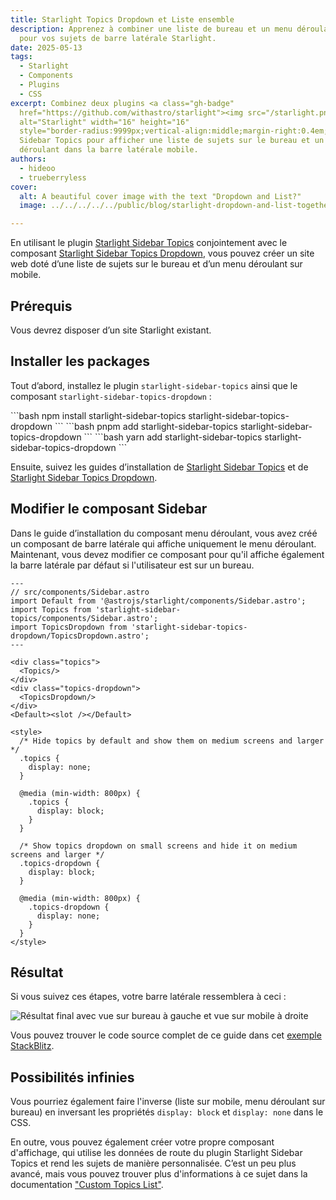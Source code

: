 ```yaml
---
title: Starlight Topics Dropdown et Liste ensemble
description: Apprenez à combiner une liste de bureau et un menu déroulant mobile
  pour vos sujets de barre latérale Starlight.
date: 2025-05-13
tags:
  - Starlight
  - Components
  - Plugins
  - CSS
excerpt: Combinez deux plugins <a class="gh-badge"
  href="https://github.com/withastro/starlight"><img src="/starlight.png"
  alt="Starlight" width="16" height="16"
  style="border-radius:9999px;vertical-align:middle;margin-right:0.4em;">Starlight</a>
  Sidebar Topics pour afficher une liste de sujets sur le bureau et un menu
  déroulant dans la barre latérale mobile.
authors:
  - hideoo
  - trueberryless
cover:
  alt: A beautiful cover image with the text "Dropdown and List?"
  image: ../../../../../public/blog/starlight-dropdown-and-list-together.png

---
```



En utilisant le plugin [Starlight Sidebar Topics](https://github.com/hideoo/starlight-sidebar-topics) conjointement avec le composant [Starlight Sidebar Topics Dropdown](https://github.com/trueberryless-org/starlight-sidebar-topics-dropdown), vous pouvez créer un site web doté d’une liste de sujets sur le bureau et d’un menu déroulant sur mobile.

## Prérequis

Vous devrez disposer d’un site Starlight existant.

## Installer les packages

Tout d’abord, installez le plugin `starlight-sidebar-topics` ainsi que le composant `starlight-sidebar-topics-dropdown` :

<Tabs syncKey="pkg">
  <TabItem label="npm">
    ```bash
    npm install starlight-sidebar-topics starlight-sidebar-topics-dropdown
    ```
  </TabItem>

  <TabItem label="pnpm">
    ```bash
    pnpm add starlight-sidebar-topics starlight-sidebar-topics-dropdown
    ```
  </TabItem>

  <TabItem label="Yarn">
    ```bash
    yarn add starlight-sidebar-topics starlight-sidebar-topics-dropdown
    ```
  </TabItem>
</Tabs>

Ensuite, suivez les guides d’installation de [Starlight Sidebar Topics](https://starlight-sidebar-topics.netlify.app/docs/getting-started/#installation) et de [Starlight Sidebar Topics Dropdown](https://starlight-sidebar-topics-dropdown.trueberryless.org/docs/getting-started/#installation).

## Modifier le composant Sidebar

Dans le guide d’installation du composant menu déroulant, vous avez créé un composant de barre latérale qui affiche uniquement le menu déroulant. Maintenant, vous devez modifier ce composant pour qu'il affiche également la barre latérale par défaut si l'utilisateur est sur un bureau.

```astro
---
// src/components/Sidebar.astro
import Default from '@astrojs/starlight/components/Sidebar.astro';
import Topics from 'starlight-sidebar-topics/components/Sidebar.astro';
import TopicsDropdown from 'starlight-sidebar-topics-dropdown/TopicsDropdown.astro';
---

<div class="topics">
  <Topics/>
</div>
<div class="topics-dropdown">
  <TopicsDropdown/>
</div>
<Default><slot /></Default>

<style>
  /* Hide topics by default and show them on medium screens and larger */
  .topics {
    display: none;
  }

  @media (min-width: 800px) {
    .topics {
      display: block;
    }
  }

  /* Show topics dropdown on small screens and hide it on medium screens and larger */
  .topics-dropdown {
    display: block;
  }

  @media (min-width: 800px) {
    .topics-dropdown {
      display: none;
    }
  }
</style>
```

## Résultat

Si vous suivez ces étapes, votre barre latérale ressemblera à ceci :

![Résultat final avec vue sur bureau à gauche et vue sur mobile à droite](../../../../assets/dropdown-or-list.png)

Vous pouvez trouver le code source complet de ce guide dans cet [exemple StackBlitz](https://stackblitz.com/edit/withastro-starlight-qgraahmp?file=astro.config.mjs).

## Possibilités infinies

Vous pourriez également faire l'inverse (liste sur mobile, menu déroulant sur bureau) en inversant les propriétés `display: block` et `display: none` dans le CSS.

En outre, vous pouvez également créer votre propre composant d'affichage, qui utilise les données de route du plugin Starlight Sidebar Topics et rend les sujets de manière personnalisée. C’est un peu plus avancé, mais vous pouvez trouver plus d'informations à ce sujet dans la documentation ["Custom Topics List"](https://starlight-sidebar-topics.netlify.app/docs/guides/custom-topic-list/).
